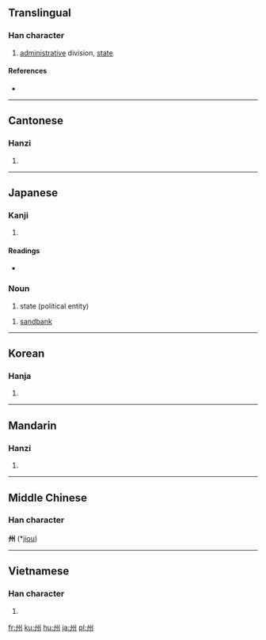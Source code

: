 ==Translingual==

===Han character===
{{Han char|rn=47|rad=巛|as=03|sn=6|four=3200<sub>0</sub>|canj=戈中戈中 (ILIL)}}

# [[administrative]] division, [[state]]

====References====
* {{Han ref|kx=0324.010|dkj=08678|dj=0624.090|hdz=10046.030|uh=5DDE|ud=24030|bh=A67B|bd=42619}}

----

==Cantonese==

===Hanzi===
{{yue-hanzi|jyut=|y=jau1}}

# {{defn|Cantonese|sort=巛03}}

----

==Japanese==

===Kanji===
{{ja-kanji|grade=3|rs=巛03}}

# {{defn|Japanese}}

====Readings====
* {{ja-readings|on=[[しゅう]] (''shū''), [[す]] (''su'')|kun=[[す]] (''su''), [[しま]] (''shima'')}}

===Noun===
{{ja-noun|k|hira=しゅう|rom=shū}}

# state (political entity)

{{ja-noun|k|hira=す|rom=su}}
# [[sandbank]]

----

==Korean==

===Hanja===
{{ko-hanja|hangeul=[[주]]|rv=ju|mr=chu}}

# {{defn|Korean|sort=巛03}}

----

==Mandarin==

===Hanzi===
{{cmn-hanzi|pin=[[zhōu]] ([[zhou1]])|wg=chou<sup>1</sup>}}

# {{defn|Mandarin|sort=巛03}}

----

==Middle Chinese==
===Han character===
'''州''' (*[[jiou]])<!--asterisk indicates that this is a reconstructed pronunciation-->

----

==Vietnamese==

===Han character===
{{vi-hantu|[[châu]], [[chu]]|rs=巛03}}

# {{defn|Vietnamese|sort=巛03}}

[[fr:州]]
[[ku:州]]
[[hu:州]]
[[ja:州]]
[[pl:州]]